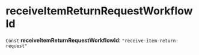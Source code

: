 
# receiveItemReturnRequestWorkflowId

 `Const` **receiveItemReturnRequestWorkflowId**: `"receive-item-return-request"`
